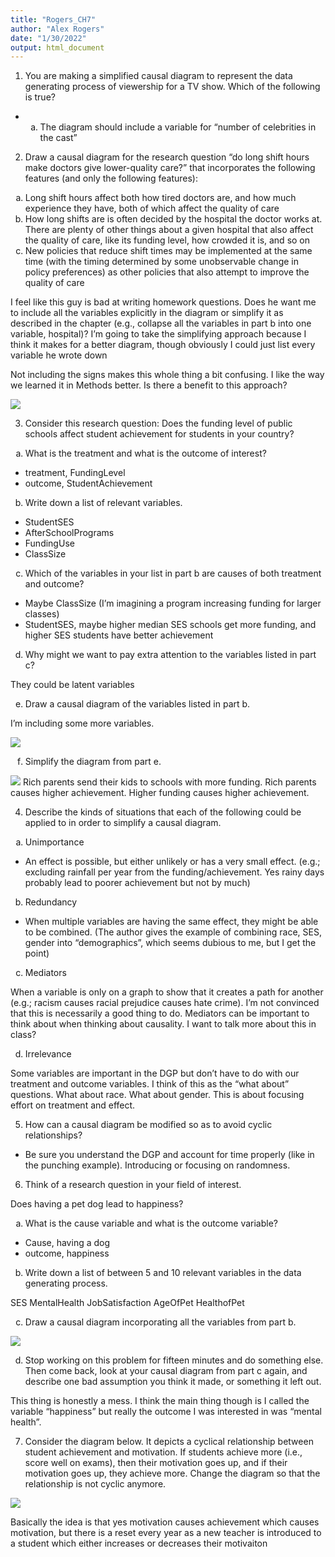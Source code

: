 ```yaml
---
title: "Rogers_CH7"
author: "Alex Rogers"
date: "1/30/2022"
output: html_document
---
```



1.	You are making a simplified causal diagram to represent the data generating process of viewership for a TV show. Which of the following is true?

- a.	The diagram should include a variable for “number of celebrities in the cast”

2.	Draw a causal diagram for the research question “do long shift hours make doctors give lower-quality care?” that incorporates the following features (and only the following features):

a.	Long shift hours affect both how tired doctors are, and how much experience they have, both of which affect the quality of care
b.	How long shifts are is often decided by the hospital the doctor works at. There are plenty of other things about a given hospital that also affect the quality of care, like its funding level, how crowded it is, and so on
c.	New policies that reduce shift times may be implemented at the same time (with the timing determined by some unobservable change in policy preferences) as other policies that also attempt to improve the quality of care


I feel like this guy is bad at writing homework questions. Does he want me to include all the variables explicitly in the diagram or simplify it as described in the chapter (e.g., collapse all the variables in part b into one variable, hospital)? I'm going to take the simplifying approach because I think it makes for a better diagram, though obviously I could just list every variable he wrote down

Not including the signs makes this whole thing a bit confusing. I like the way we learned it in Methods better. Is there a benefit to this approach?

![](/Users/alexr/Desktop/Untitled.png)


3.	Consider this research question: Does the funding level of public schools affect student achievement for students in your country? 

a.	What is the treatment and what is the outcome of interest? 

- treatment, FundingLevel
- outcome, StudentAchievement

b.	Write down a list of relevant variables. 

- StudentSES
- AfterSchoolPrograms
- FundingUse
- ClassSize


c.	Which of the variables in your list in part b are causes of both treatment and outcome? 

- Maybe ClassSize (I'm imagining a program increasing funding for larger classes)
- StudentSES, maybe higher median SES schools get more funding, and higher SES students have better achievement

d.	Why might we want to pay extra attention to the variables listed in part c?

They could be latent variables

e.	Draw a causal diagram of the variables listed in part b.

I'm including some more variables.

![](/Users/alexr/Desktop/messy.png)

f.	Simplify the diagram from part e.

![](/Users/alexr/Desktop/parents.png)
Rich parents send their kids to schools with more funding. 
Rich parents causes higher achievement.
Higher funding causes higher achievement.

4.	Describe the kinds of situations that each of the following could be applied to in order to simplify a causal diagram. 

a.	Unimportance 

- An effect is possible, but either unlikely or has a very small effect. (e.g.; excluding rainfall per year from the funding/achievement. Yes rainy days probably lead to poorer achievement but not by much)

b.	Redundancy 

- When multiple variables are having the same effect, they might be able to be combined. (The author gives the example of combining race, SES, gender into "demographics", which seems dubious to me, but I get the point)

c.	Mediators 

When a variable is only on a graph to show that it creates a path for another (e.g.; racism causes racial prejudice causes hate crime). I'm not convinced that this is necessarily a good thing to do. Mediators can be important to think about when thinking about causality. I want to talk more about this in class?

d.	Irrelevance

Some variables are important in the DGP but don't have to do with our treatment and outcome variables. I think of this as the "what about" questions. What about race. What about gender. This is about focusing effort on treatment and effect.

5.	How can a causal diagram be modified so as to avoid cyclic relationships?

- Be sure you understand the DGP and account for time properly (like in the punching example). Introducing or focusing on randomness.

6.	Think of a research question in your field of interest. 


Does having a pet dog lead to happiness?

a.	What is the cause variable and what is the outcome variable? 

- Cause, having a dog
- outcome, happiness

b.	Write down a list of between 5 and 10 relevant variables in the data generating process. 

SES
MentalHealth
JobSatisfaction
AgeOfPet
HealthofPet

c.	Draw a causal diagram incorporating all the variables from part b.

![](/Users/alexr/Desktop/doggo.png)

d.	Stop working on this problem for fifteen minutes and do something else. Then come back, look at your causal diagram from part c again, and describe one bad assumption you think it made, or something it left out.

This thing is honestly a mess. I think the main thing though is I called the variable "happiness" but really the outcome I was interested in was "mental health".

7.	Consider the diagram below. It depicts a cyclical relationship between student achievement and motivation. If students achieve more (i.e., score well on exams), then their motivation goes up, and if their motivation goes up, they achieve more. Change the diagram so that the relationship is not cyclic anymore.

![](/Users/alexr/Desktop/teacher.png)

Basically the idea is that yes motivation causes achievement which causes motivation, but there is a reset every year as a new teacher is introduced to a student which either increases or decreases their motivaiton